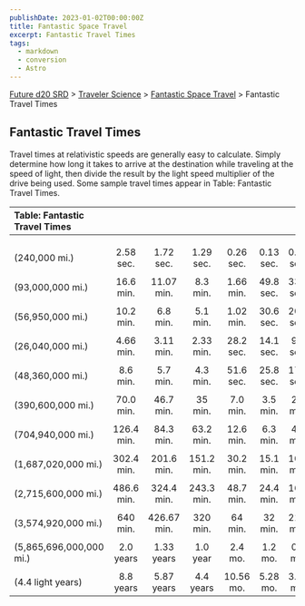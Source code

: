 ```yaml
---
publishDate: 2023-01-02T00:00:00Z
title: Fantastic Space Travel
excerpt: Fantastic Travel Times
tags:
  - markdown
  - conversion
  - Astro
---
```






[Future d20 SRD](/#futureD20) > [Traveler Science](future-d20-srd-traveler-science-index) > [Fantastic Space Travel](future-d20-srd-traveler-science-fantastic-space-travel-index) > Fantastic Travel Times




## Fantastic Travel Times


Travel times at relativistic speeds are generally easy to calculate. Simply determine how long it takes to arrive at the destination while traveling at the speed of light, then divide the result by the light speed multiplier of the drive being used. Some sample travel times appear in Table: Fantastic Travel Times.


| Table: Fantastic Travel Times |  |  |  |  |  |  |  |
| :------------------------------- | :--: | :--: | :--: | :--: | :--: | :--: | --: |
|  |  |  |  |  |  |  |  |
|  |  |  |  |  |  |  |  |
|  |  |  |  |  |  |  |  |
| (240,000 mi.) | 2.58 sec. | 1.72 sec. | 1.29 sec. | 0.26 sec. | 0.13 sec. | 0.09 sec. | 0.05 sec. |
|  |  |  |  |  |  |  |  |
| (93,000,000 mi.) | 16.6 min. | 11.07 min. | 8.3 min. | 1.66 min. | 49.8 sec. | 33.2 sec. | 19.9 sec. |
|  |  |  |  |  |  |  |  |
| (56,950,000 mi.) | 10.2 min. | 6.8 min. | 5.1 min. | 1.02 min. | 30.6 sec. | 20.4 sec. | 12.2 sec. |
|  |  |  |  |  |  |  |  |
| (26,040,000 mi.) | 4.66 min. | 3.11 min. | 2.33 min. | 28.2 sec. | 14.1 sec. | 9.4 sec. | 5.6 sec. |
|  |  |  |  |  |  |  |  |
| (48,360,000 mi.) | 8.6 min. | 5.7 min. | 4.3 min. | 51.6 sec. | 25.8 sec. | 17.2 sec. | 10.3 sec. |
|  |  |  |  |  |  |  |  |
| (390,600,000 mi.) | 70.0 min. | 46.7 min. | 35 min. | 7.0 min. | 3.5 min. | 2.3 min. | 1.4 min. |
|  |  |  |  |  |  |  |  |
| (704,940,000 mi.) | 126.4 min. | 84.3 min. | 63.2 min. | 12.6 min. | 6.3 min. | 4.2 min. | 2.5 min. |
|  |  |  |  |  |  |  |  |
| (1,687,020,000 mi.) | 302.4 min. | 201.6 min. | 151.2 min. | 30.2 min. | 15.1 min. | 10.1 min. | 6.05 min. |
|  |  |  |  |  |  |  |  |
| (2,715,600,000 mi.) | 486.6 min. | 324.4 min. | 243.3 min. | 48.7 min. | 24.4 min. | 16.2 min. | 9.7 min. |
|  |  |  |  |  |  |  |  |
| (3,574,920,000 mi.) | 640 min. | 426.67 min. | 320 min. | 64 min. | 32 min. | 21.3 min. | 12.8 min. |
|  |  |  |  |  |  |  |  |
| (5,865,696,000,000 mi.) | 2.0 years | 1.33 years | 1.0 year | 2.4 mo. | 1.2 mo. | 0.8 mo. | 0.48 mo. |
|  |  |  |  |  |  |  |  |
| (4.4 light years) | 8.8 years | 5.87 years | 4.4 years | 10.56 mo. | 5.28 mo. | 3.53 mo. | 2.1 mo. |




